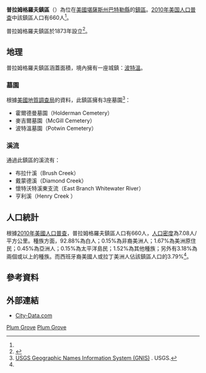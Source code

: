 {{noteTA
|G1=USState
}}
{{Infobox settlement
|official_name = 普拉姆格羅夫鎮區
|native_name = Plum Grove Township
|settlement_type = 鎮區
|image_map = Map highlighting Plum Grove Township, Butler County, Kansas.svg
|map_caption = 普拉姆格羅夫鎮區在巴特勒縣的位置
|coordinates_display = inline,title
|coordinates_region = US-KS
|subdivision_type = [[世界政區索引|國家]]
|subdivision_name = [[美国|美国]]
|subdivision_type1 = [[美國行政區劃|州]]
|subdivision_name1 = [[堪薩斯州|堪薩斯州]]
|subdivision_type2 = [[堪萨斯州行政区划|縣]]
|subdivision_name2 = [[巴特勒縣_(堪薩斯州)|巴特勒縣]]
|area_total_km2 = 92.7
|area_land_km2 = 92.16
|area_water_km2 = 0.54
|area_total_sq_mi = 35.79
|area_land_sq_mi = 35.58
|area_water_sq_mi = 0.21
|area_water_percent = 0.58
|population_as_of = [[2010年美国人口普查|2010]]
|population_footnotes = <ref name=census>{{cite web|url=http://www.census.gov/geo/www/gazetteer/gazetteer2010.html|title=2010 Census Gazetteer Files|publisher=[[美国人口调查局|美国人口调查局]]|accessdate=2016-02-28|archive-url=https://web.archive.org/web/20121021075704/http://www.census.gov/geo/www/gazetteer/gazetteer2010.html|archive-date=2012-10-21|dead-url=yes}}</ref>
|population_total = 660
|population_density_km2 = auto
|elevation_footnotes = 
|elevation_m = 424
|elevation_ft = 1391
|latd = 37
|latm = 57
|lats = 20
|latNS = N
|longd = 96
|longm = 59
|longs = 16
|longEW = W
|postal_code_type =
|postal_code = 
|blank_name = [[地名信息系统|GNIS]]
|blank_info = [http://geonames.usgs.gov/pls/gnispublic/f?p=gnispq:3:::NO::P3_FID:0474377 0474377]
|website = 
|footnotes = 
}}

'''普拉姆格羅夫鎮區'''（{{lang-en|'''Plum Grove Township'''}}）為位在[[美國|美國]][[堪薩斯州|堪薩斯州]][[巴特勒縣_(堪薩斯州)|巴特勒縣]]的[[行政鎮區|鎮區]]。[[2010年美国人口普查|2010年美国人口普查]]中該鎮區人口有660人<ref name=census/>。

普拉姆格羅夫鎮區於1873年設立<ref>{{cite book|last=Mooney|first=Vol. P.|title=History of Butler County Kansas|url=http://books.google.com/books?id=h3YUAAAAYAAJ&pg=PA37|year=1916|publisher=Standard Publishing Company|page=37}}</ref>。

==地理==
普拉姆格羅夫鎮區涵蓋面積{{convert|92.7|km2|sqmi}}，境內擁有一座城鎮：[[波特溫_(堪薩斯州)|波特溫]]。

===墓園===
根據[[美國地質調查局|美國地質調查局]]的資料，此鎮區擁有3座墓園<ref>[http://geonames.usgs.gov/domestic/index.html USGS Geographic Names Information System (GNIS)] {{Wayback|url=http://geonames.usgs.gov/domestic/index.html |date=20190428150204 }}. USGS.</ref>：
*霍爾德曼墓園（Holderman Cemetery）
*麥吉爾墓園（McGill Cemetery）
*波特溫墓園（Potwin Cemetery）

===溪流===
通過此鎮區的溪流有：
*布拉什溪（Brush Creek）
*戴蒙德溪（Diamond Creek）
*懷特沃特溪東支流（East Branch Whitewater River）
*亨利溪（Henry Creek ）

==人口統計==
根據[[2010年美國人口普查|2010年美國人口普查]]，普拉姆格羅夫鎮區人口有660人，[[人口密度|人口密度]]為7.08人/平方公里。種族方面，92.88%為白人；0.15%為非裔美洲人；1.67%為美洲原住民；0.45%為亞洲人；0.15%為太平洋島民；1.52%為其他種族；另外有3.18%為兩個或以上的種族。而西班牙裔美國人或拉丁美洲人佔該鎮區人口的3.79%<ref name=census/>。

==參考資料==
{{reflist}}

==外部連結==
* [http://www.city-data.com/township/Plum-Grove-Butler-KS.html City-Data.com] {{Wayback|url=http://www.city-data.com/township/Plum-Grove-Butler-KS.html |date=20141023125724 }}

{{巴特勒縣 (堪薩斯州)}}

[[Category:巴特勒縣鎮區_(堪薩斯州)|Plum Grove]]
[[Category:堪薩斯州鎮區|Plum Grove]]